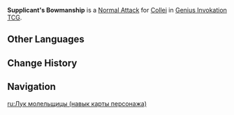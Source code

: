 {{About|the Character Card Skill for [[Genius Invokation TCG]]|the Playable Character Talent|Supplicant's Bowmanship}}
{{Genius Invokation TCG Skill Infobox
|title      = Supplicant's Bowmanship
|image      = Supplicant's Bowmanship Character Card Skill.png
|type       = Normal Attack
|character  = Collei
|element    = Dendro
|matching   = 1
|unaligned  = 2
|effect     = Deals 2 {{Color|Physical DMG}}.
|order      = 1
}}
'''Supplicant's Bowmanship''' is a [[Character Card Normal Attack|Normal Attack]] for [[Collei (Character Card)|Collei]] in [[Genius Invokation TCG]].

==Other Languages==
{{Transclude|Supplicant's Bowmanship|Other Languages}}

==Change History==
{{Change History|3.3}}

==Navigation==
{{Genius Invokation TCG Skill Navbox|Collei}}

[[ru:Лук молельщицы (навык карты персонажа)]]